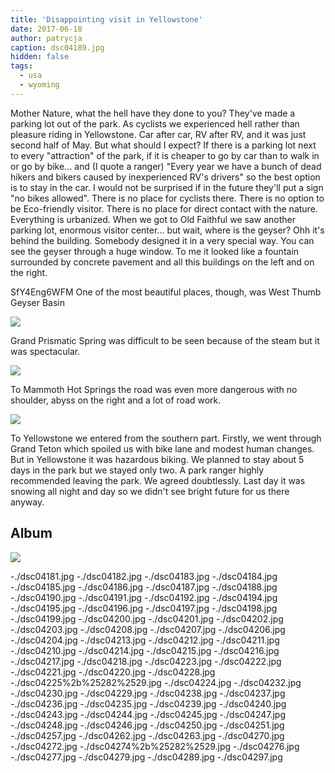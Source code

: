 ```yaml
---
title: 'Disappointing visit in Yellowstone'
date: 2017-06-18
author: patrycja
caption: dsc04189.jpg
hidden: false
tags:
  - usa
  - wyoming
---
```


Mother Nature, what the hell have they done to you? They've made a parking lot out of the park. As cyclists we experienced hell rather than pleasure riding in Yellowstone. Car after car, RV after RV, and it was just second half of May. But what should I expect? If there is a parking lot next to every "attraction" of the park, if it is cheaper to go by car than to walk in or go by bike... and (I quote a ranger) "Every year we have a bunch of dead hikers and bikers caused by inexperienced RV's drivers" so the best option is to stay in the car. I would not be surprised if in the future they'll put a sign "no bikes allowed".
There is no place for cyclists there. There is no option to be Eco-friendly visitor. There is no place for direct contact with the nature. Everything is urbanized. When we got to Old Faithful we saw another parking lot, enormous visitor center... but wait, where is the geyser? Ohh it's behind the building. Somebody designed it in a very special way. You can see the geyser through a huge window. To me it looked like a fountain surrounded by concrete pavement and all this buildings on the left and on the right.

<youtube>SfY4Eng6WFM</youtube>
One of the most beautiful places, though, was West Thumb Geyser Basin

![](./dsc04181.jpg)

Grand Prismatic Spring was difficult to be seen because of the steam but it was spectacular.

![](./dsc04275.jpg)

To Mammoth Hot Springs the road was even more dangerous with no shoulder, abyss on the right and a lot of road work.

![](./dsc04229.jpg)

To Yellowstone we entered from the southern part. Firstly, we went through Grand Teton which spoiled us with bike lane and modest human changes. But in Yellowstone it was hazardous biking. We planned to stay about 5 days in the park but we stayed only two. A park ranger highly recommended leaving the park. We agreed doubtlessly. Last day it was snowing all night and day so we didn't see bright future for us there anyway.

## Album

![](./dsc04180.jpg)

<grid>
  -./dsc04181.jpg -./dsc04182.jpg -./dsc04183.jpg -./dsc04184.jpg
  -./dsc04185.jpg -./dsc04186.jpg -./dsc04187.jpg -./dsc04188.jpg
  -./dsc04190.jpg -./dsc04191.jpg -./dsc04192.jpg -./dsc04194.jpg
  -./dsc04195.jpg -./dsc04196.jpg -./dsc04197.jpg -./dsc04198.jpg
  -./dsc04199.jpg -./dsc04200.jpg -./dsc04201.jpg -./dsc04202.jpg
  -./dsc04203.jpg -./dsc04208.jpg -./dsc04207.jpg -./dsc04206.jpg
  -./dsc04204.jpg -./dsc04213.jpg -./dsc04212.jpg -./dsc04211.jpg
  -./dsc04210.jpg -./dsc04214.jpg -./dsc04215.jpg -./dsc04216.jpg
  -./dsc04217.jpg -./dsc04218.jpg -./dsc04223.jpg -./dsc04222.jpg
</grid>

<grid columns="2">
  -./dsc04221.jpg -./dsc04220.jpg -./dsc04228.jpg -./dsc04225%2b%25282%2529.jpg
  -./dsc04224.jpg -./dsc04232.jpg -./dsc04230.jpg -./dsc04229.jpg
  -./dsc04238.jpg -./dsc04237.jpg -./dsc04236.jpg -./dsc04235.jpg
  -./dsc04239.jpg -./dsc04240.jpg -./dsc04243.jpg -./dsc04244.jpg
  -./dsc04245.jpg -./dsc04247.jpg -./dsc04248.jpg -./dsc04246.jpg
</grid>

<grid>
  -./dsc04250.jpg -./dsc04251.jpg -./dsc04257.jpg -./dsc04262.jpg
  -./dsc04263.jpg -./dsc04270.jpg -./dsc04272.jpg -./dsc04274%2b%25282%2529.jpg
  -./dsc04276.jpg -./dsc04277.jpg -./dsc04279.jpg -./dsc04289.jpg
  -./dsc04297.jpg
</grid>
